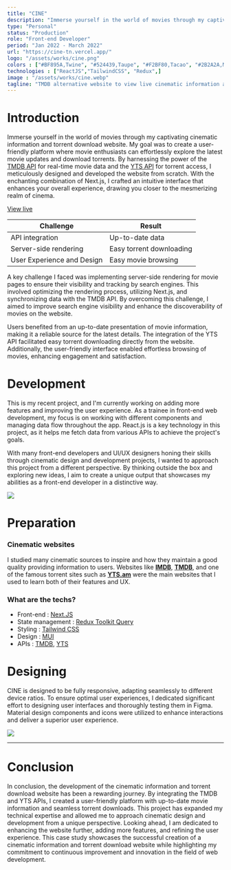 ```yaml
---
title: "CINE"
description: "Immerse yourself in the world of movies through my captivating cinematic information and torrent download website."
type: "Personal"
status: "Production"
role: "Front-end Developer"
period: "Jan 2022 - March 2022"
url: "https://cine-tn.vercel.app/"
logo: "/assets/works/cine.png"
colors : ["#BF895A,Twine", "#524439,Taupe", "#F2BF80,Tacao", "#2B2A2A,Mine Shaft"]
technologies : ["ReactJS","TailwindCSS", "Redux",]
image : "/assets/works/cine.webp"
tagline: "TMDB alternative website to view live cinematic information and download movie torrents."
---
```

# Introduction

Immerse yourself in the world of movies through my captivating cinematic information and torrent download website. My goal was to create a user-friendly platform where movie enthusiasts can effortlessly explore the latest movie updates and download torrents. By harnessing the power of the [TMDB API](https://developers.themoviedb.org/3) for real-time movie data and the [YTS API](https://yts.torrentbay.to/api) for torrent access, I meticulously designed and developed the website from scratch. With the enchanting combination of Next.js, I crafted an intuitive interface that enhances your overall experience, drawing you closer to the mesmerizing realm of cinema.

[View live](https://cine-tn.vercel.app/)

| Challenge                  | Result                   |
| -------------------------- | ------------------------ |
| API integration            | Up-to-date data          |
| Server-side rendering      | Easy torrent downloading |
| User Experience and Design | Easy movie browsing      |

A key challenge I faced was implementing server-side rendering for movie pages to ensure their visibility and tracking by search engines. This involved optimizing the rendering process, utilizing Next.js, and synchronizing data with the TMDB API. By overcoming this challenge, I aimed to improve search engine visibility and enhance the discoverability of movies on the website.

Users benefited from an up-to-date presentation of movie information, making it a reliable source for the latest details. The integration of the YTS API facilitated easy torrent downloading directly from the website. Additionally, the user-friendly interface enabled effortless browsing of movies, enhancing engagement and satisfaction.

# Development

This is my recent project, and I'm currently working on adding more features and improving the user experience. As a trainee in front-end web development, my focus is on working with different components and managing data flow throughout the app. React.js is a key technology in this project, as it helps me fetch data from various APIs to achieve the project's goals.

With many front-end developers and UI/UX designers honing their skills through cinematic design and development projects, I wanted to approach this project from a different perspective. By thinking outside the box and exploring new ideas, I aim to create a unique output that showcases my abilities as a front-end developer in a distinctive way.

![](https://cdn.sanity.io/images/dm3kiwds/production/a3ac4bfe36071899d8cf0c18a3e8f8ed33d1a20c-1700x1440.png?w=1920&q=100&fit=clip&auto=format)

# Preparation

### Cinematic websites

I studied many cinematic sources to inspire and how they maintain a good quality providing information to users. Websites like [**IMDB**](https://www.imdb.com/), [**TMDB**](https://www.themoviedb.org/), and one of the famous torrent sites such as [**YTS.am**](https://yts.mx/) were the main websites that I used to learn both of their features and UX.

### What are the techs?

- Front-end : [Next.JS](https://nextjs.org/)
- State management : [Redux Toolkit Query](https://redux-toolkit.js.org/rtk-query/overview)
- Styling : [Tailwind CSS](https://tailwindcss.com/)
- Design : [MUI](https://mui.com/)
- APIs : [TMDB](https://developer.themoviedb.org/docs/getting-started), [YTS](https://yts.mx/api)

# Designing

CINE is designed to be fully responsive, adapting seamlessly to different device ratios. To ensure optimal user experiences, I dedicated significant effort to designing user interfaces and thoroughly testing them in Figma. Material design components and icons were utilized to enhance interactions and deliver a superior user experience.

![](https://cdn.sanity.io/images/dm3kiwds/production/2bf24f44c9383a1ce0b6b2323a847409cf100d09-2160x1300.png?w=3840&q=100&fit=clip&auto=format)

------

# Conclusion

In conclusion, the development of the cinematic information and torrent download website has been a rewarding journey. By integrating the TMDB and YTS APIs, I created a user-friendly platform with up-to-date movie information and seamless torrent downloads. This project has expanded my technical expertise and allowed me to approach cinematic design and development from a unique perspective. Looking ahead, I am dedicated to enhancing the website further, adding more features, and refining the user experience. This case study showcases the successful creation of a cinematic information and torrent download website while highlighting my commitment to continuous improvement and innovation in the field of web development.